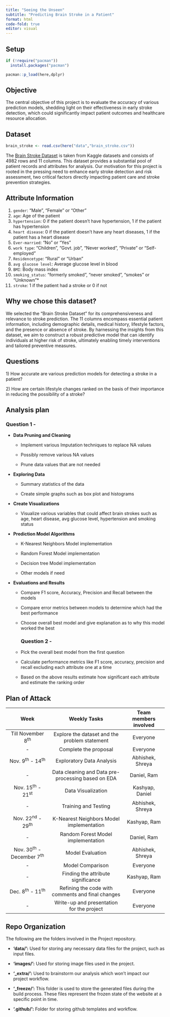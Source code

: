 ```yaml
---
title: "Seeing the Unseen"
subtitle: "Predicting Brain Stroke in a Patient"
format: html
code-fold: true
editor: visual
---
```


## Setup

```r

if (!require("pacman")) 
  install.packages("pacman")

pacman::p_load(here,dplyr)
```

## Objective

The central objective of this project is to evaluate the accuracy of various prediction models, shedding light on their effectiveness in early stroke detection, which could significantly impact patient outcomes and healthcare resource allocation.

## Dataset

```r

brain_stroke <- read.csv(here("data","brain_stroke.csv"))
```

The [Brain Stroke Dataset](https://www.kaggle.com/datasets/jillanisofttech/brain-stroke-dataset) is taken from Kaggle datasets and consists of 4982 rows and 11 columns. This dataset provides a substantial pool of patient records and attributes for analysis. Our motivation for this project is rooted in the pressing need to enhance early stroke detection and risk assessment, two critical factors directly impacting patient care and stroke prevention strategies.

## **Attribute Information**

1)  `gender`: "Male", "Female" or "Other"
2)  `age`: Age of the patient
3)  `hypertension`: 0 if the patient doesn't have hypertension, 1 if the patient has hypertension
4)  `heart disease`: 0 if the patient doesn't have any heart diseases, 1 if the patient has a heart disease
5)  `Ever-married`: "No" or "Yes"
6)  `work type`: "Children", "Govt. job", "Never worked", "Private" or "Self-employed"
7)  `Residencetype`: "Rural" or "Urban"
8)  `avg glucose level`: Average glucose level in blood
9)  `BMI`: Body mass index
10) `smoking_status`: "formerly smoked", "never smoked", "smokes" or "Unknown"\*
11) `stroke`: 1 if the patient had a stroke or 0 if not

## Why we chose this dataset?

We selected the "Brain Stroke Dataset" for its comprehensiveness and relevance to stroke prediction. The 11 columns encompass essential patient information, including demographic details, medical history, lifestyle factors, and the presence or absence of stroke. By harnessing the insights from this dataset, we aim to construct a robust predictive model that can identify individuals at higher risk of stroke, ultimately enabling timely interventions and tailored preventive measures.

## Questions

1\) How accurate are various prediction models for detecting a stroke in a patient?

2\) How are certain lifestyle changes ranked on the basis of their importance in reducing the possibility of a stroke?

## Analysis plan

### Question 1 -

-   **Data Pruning and Cleaning**

    -   Implement various Imputation techniques to replace NA values

    -   Possibly remove various NA values

    -   Prune data values that are not needed

-   **Exploring Data**

    -   Summary statistics of the data

    -   Create simple graphs such as box plot and histograms

-   **Create Visualizations**

    -   Visualize various variables that could affect brain strokes such as age, heart disease, avg glucose level, hypertension and smoking status

-   **Prediction Model Algorithms**

    -   K-Nearest Neighbors Model implementation

    -   Random Forest Model implementation

    -   Decision tree Model implementation

    -   Other models if need

-   **Evaluations and Results**

    -   Compare F1 score, Accuracy, Precision and Recall between the models

    -   Compare error metrics between models to determine which had the best performance

    -   Choose overall best model and give explanation as to why this model worked the best

        ### Question 2 -

    -   Pick the overall best model from the first question

    -   Calculate performance metrics like F1 score, accuracy, precision and recall excluding each attribute one at a time

    -   Based on the above results estimate how significant each attribute and estimate the ranking order

## Plan of Attack

|             Week             |                    Weekly Tasks                    | Team members involved |
|:------------------:|:--------------------------------:|:-----------------:|
|     Till November 8^th^      |   Explore the dataset and the problem statement    |       Everyone        |
|              \-              |               Complete the proposal                |       Everyone        |
|     Nov. 9^th^ - 14^th^      |             Exploratory Data Analysis              |   Abhishek, Shreya    |
|              \-              | Data cleaning and Data pre-processing based on EDA |      Daniel, Ram      |
|     Nov. 15^th^ - 21^st^     |                 Data Visualization                 |    Kashyap, Daniel    |
|              \-              |                Training and Testing                |   Abhishek, Shreya    |
|     Nov. 22^nd^ - 29^th^     |      K-Nearest Neighbors Model implementation      |     Kashyap, Ram      |
|              \-              |         Random Forest Model implementation         |      Daniel, Ram      |
| Nov. 30^th^ - December 7^th^ |                  Model Evaluation                  |   Abhishek, Shreya    |
|              \-              |                  Model Comparison                  |       Everyone        |
|              \-              |         Finding the attribute significance         |     Kashyap, Ram      |
|     Dec. 8^th^ - 11^th^      | Refining the code with comments and final changes  |       Everyone        |
|              \-              |     Write-up and presentation for the project      |       Everyone        |

## Repo Organization

The following are the folders involved in the Project repository.

-   **'data/':** Used for storing any necessary data files for the project, such as input files.

-   **'images/':** Used for storing image files used in the project.

-   **'\_extra/':** Used to brainstorm our analysis which won't impact our project workflow.

-   **'\_freeze/':** This folder is used to store the generated files during the build process. These files represent the frozen state of the website at a specific point in time.

-   **'.github/':** Folder for storing github templates and workflow.
